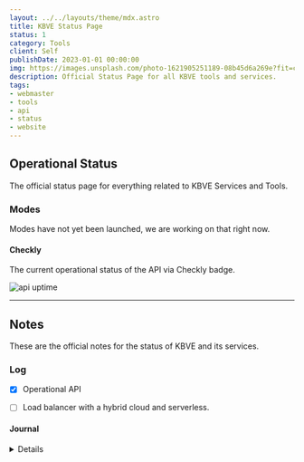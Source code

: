 ```yaml
---
layout: ../../layouts/theme/mdx.astro
title: KBVE Status Page
status: 1
category: Tools
client: Self
publishDate: 2023-01-01 00:00:00
img: https://images.unsplash.com/photo-1621905251189-08b45d6a269e?fit=crop&w=1400&h=700&q=75
description: Official Status Page for all KBVE tools and services.
tags:
- webmaster
- tools
- api
- status
- website
---
```



## Operational Status

The official status page for everything related to KBVE Services and Tools.

### Modes

Modes have not yet been launched, we are working on that right now.

#### Checkly

The current operational status of the API via Checkly badge.

![api uptime](https://api.checklyhq.com/v1/badges/checks/206925a6-0f7b-4669-a4fd-b61b3f5b70fc?style=for-the-badge&theme=default&responseTime=true)

--- 

## Notes

These are the official notes for the status of KBVE and its services.

### Log

- [X] Operational API
- [ ] Load balancer with a hybrid cloud and serverless.


#### Journal

<Details data="2023-04-11">

There still will be a decent amount of stuff that needs to be added into the status page.

</Details>
